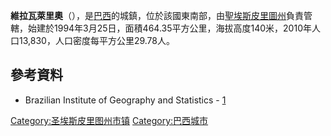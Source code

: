 {{coord|18|59|52|S|40|23|20|W|scale:30000|display=title}}

'''維拉瓦萊里奧'''（{{lang-pt|Vila Valério}}），是[[巴西|巴西]]的城鎮，位於該國東南部，由[[聖埃斯皮里圖州|聖埃斯皮里圖州]]負責管轄，始建於1994年3月25日，面積464.35平方公里，海拔高度140米，2010年人口13,830，人口密度每平方公里29.78人。

==參考資料==
* Brazilian Institute of Geography and Statistics - [http://www.ibge.gov.br/cidadesat/default.php] {{Wayback|url=http://www.ibge.gov.br/cidadesat/default.php |date=20080611095922 }}

{{Brazil-geo-stub}}
{{聖埃斯皮里圖州市鎮}}
[[Category:圣埃斯皮里图州市镇|Category:圣埃斯皮里图州市镇]]
[[Category:巴西城市|Category:巴西城市]]
